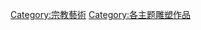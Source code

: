 {{Commons category|Sculptures of religious subjects}}

[[Category:宗教藝術|Category:宗教藝術]]
[[Category:各主题雕塑作品|Category:各主题雕塑作品]]